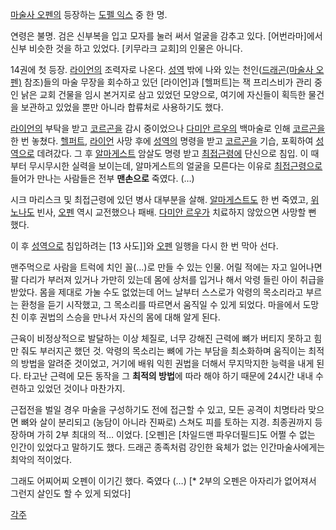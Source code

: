 [[마술사 오펜]]의 등장하는 [[도펠 익스]] 중 한 명.

연령은 불명. 검은 신부복을 입고 모자를 눌러 써서 얼굴을 감추고 있다. [어번라마]에서 신부 비슷한 것을 하고 있었다. [키무라크 교회]의 인물은 아니다.

14권에 첫 등장. [[라이언]]의 조력자로 나온다. [[성역]] 밖에 나와 있는 천인([[드래곤(마술사 오펜)]] 참조)들의 마술 무장을 회수하고 있던 [라이언]과 [헬퍼트]는 잭 프리스비가 관리 중인 낡은 교회 건물을 임시 본거지로 삼고 있었던 모양으로, 여기에 자신들이 획득한 물건을 보관하고 있었을 뿐만 아니라 합류처로 사용하기도 했다.

[[라이언]]의 부탁을 받고 [[코르곤]]을 감시 중이었으나 [[다미안 르우]]의 백마술로 인해 [[코르곤]]을 한 번 놓쳤다. [[헬퍼트]], [[라이언]] 사망 후에 [[성역]]의 명령을 받고 [[코르곤]]을 기습, 포획하여 [[성역]]으로 데려갔다. 그 후 [[알마게스트]] 암살도 명령 받고 [[최접근령]]에 단신으로 침입. 이 때부터 무시무시한 실력을 보이는데, 알마게스트의 얼굴을 모른다는 이유로 [[최접근령]]으로 들어가 만나는 사람들은 전부 '''맨손으로''' 죽였다. (…) 

시크 마리스크 및 최접근령에 있던 병사 대부분을 살해. [[알마게스트]]도 한 번 죽였고, [[위노나]]도 빈사, [[오펜]] 역시 교전했으나 패배. [[다미안 르우]]가 치료하지 않았으면 사망할 뻔 했다.

이 후 [[성역]]으로 침입하려는 [13 사도]]와 [[오펜]] 일행을 다시 한 번 막아 선다. 

맨주먹으로 사람을 트럭에 치인 꼴(…)로 만들 수 있는 인물. 어릴 적에는 자고 일어나면 팔 다리가 부러져 있거나 가만히 있는데 몸에 상처를 입거나 해서 악령 들린 아이 취급을 받았다. 몸을 제대로 가눌 수도 없었는데 어느 날부터 스스로가 악령의 목소리라고 부르는 환청을 듣기 시작했고, 그 목소리를 따르면서 움직일 수 있게 되었다. 마을에서 도망친 이후 권법의 스승을 만나서 자신의 몸에 대해 알게 된다.

근육이 비정상적으로 발달하는 이상 체질로, 너무 강해진 근력에 뼈가 버티지 못하고 힘만 줘도 부러지곤 했던 것. 악령의 목소리는 뼈에 가는 부담을 최소화하며 움직이는 최적의 방법을 알려준 것이었고, 거기에 배워 익힌 권법을 더해서 무지막지한 능력을 내게 된다. 타고난 근력에 모든 동작을 그 '''최적의 방법'''에 따라 해야 하기 때문에 24시간 내내 수련하고 있었던 것이나 마찬가지.

근접전을 벌일 경우 마술을 구성하기도 전에 접근할 수 있고, 모든 공격이 치명타라 맞으면 뼈와 살이 분리되고 (농담이 아니라 진짜로) 스쳐도 피를 토하는 지경. 최종권까지 등장하며 가히 2부 최대의 적… 이었다. [오펜]은 [차일드맨 파우더필드]도 어쩔 수 없는 인간이 있었다고 말하기도 했다. 드래곤 종족처럼 강인한 육체가 없는 인간마술사에게는 최악의 적이었다. 

그래도 어찌어찌 오펜이 이기긴 했다. 죽였다 (…) [* 2부의 오펜은 아자리가 없어져서 그런지 살인도 할 수 있게 되었다]

[[각주]]
